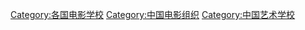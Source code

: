 [[Category:各国电影学校|Category:各国电影学校]]
[[Category:中国电影组织|Category:中国电影组织]]
[[Category:中国艺术学校|Category:中国艺术学校]]
